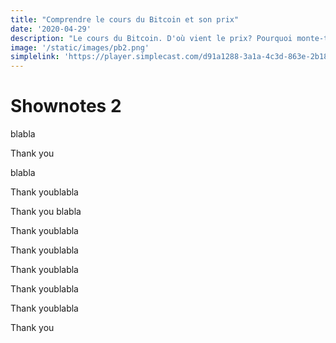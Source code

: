 ```yaml
---
title: "Comprendre le cours du Bitcoin et son prix"
date: '2020-04-29'
description: "Le cours du Bitcoin. D'où vient le prix? Pourquoi monte-t-il?"
image: '/static/images/pb2.png'
simplelink: 'https://player.simplecast.com/d91a1288-3a1a-4c3d-863e-2b18d079fc9a?dark=false'
---
```


# Shownotes 2
blabla

Thank you

blabla

Thank youblabla

Thank you
blabla

Thank youblabla

Thank youblabla

Thank youblabla

Thank youblabla

Thank youblabla

Thank you